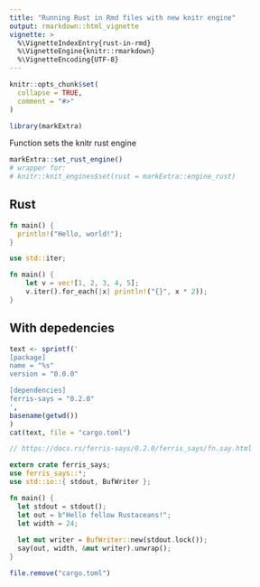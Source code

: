 ```yaml
---
title: "Running Rust in Rmd files with new knitr engine"
output: rmarkdown::html_vignette
vignette: >
  %\VignetteIndexEntry{rust-in-rmd}
  %\VignetteEngine{knitr::rmarkdown}
  %\VignetteEncoding{UTF-8}
---
```


```r
knitr::opts_chunk$set(
  collapse = TRUE,
  comment = "#>"
)
```

```r
library(markExtra)
```

Function sets the knitr rust engine

```r
markExtra::set_rust_engine()
# wrapper for: 
# knitr::knit_engines$set(rust = markExtra::engine_rust)
```

## Rust

```rust
fn main() {
  println!("Hello, world!");
}
```

```rust
use std::iter;

fn main() {
    let v = vec![1, 2, 3, 4, 5];
    v.iter().for_each(|x| println!("{}", x * 2));
}
```

## With depedencies

<!-- Will create file in the current wd: /vignettes -->

```r
text <- sprintf('
[package]
name = "%s"
version = "0.0.0"

[dependencies]
ferris-says = "0.2.0"
',
basename(getwd())
)
cat(text, file = "cargo.toml")
```

```rust
// https://docs.rs/ferris-says/0.2.0/ferris_says/fn.say.html

extern crate ferris_says;
use ferris_says::*;
use std::io::{ stdout, BufWriter };

fn main() {
  let stdout = stdout();
  let out = b"Hello fellow Rustaceans!";
  let width = 24;
  
  let mut writer = BufWriter::new(stdout.lock());
  say(out, width, &mut writer).unwrap();
}
```

```r
file.remove("cargo.toml")
```
